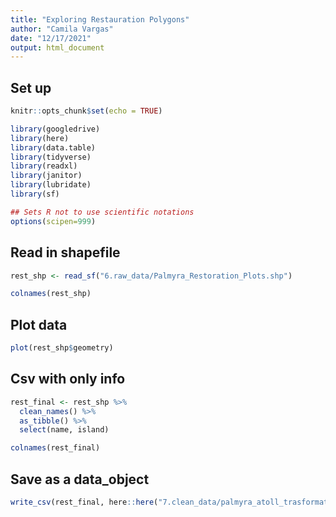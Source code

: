 ```yaml
---
title: "Exploring Restauration Polygons"
author: "Camila Vargas"
date: "12/17/2021"
output: html_document
---
```


## Set up

```r
knitr::opts_chunk$set(echo = TRUE)

library(googledrive)
library(here)
library(data.table)
library(tidyverse)
library(readxl)
library(janitor)
library(lubridate)
library(sf)

## Sets R not to use scientific notations
options(scipen=999) 

```


## Read in shapefile
```r
rest_shp <- read_sf("6.raw_data/Palmyra_Restoration_Plots.shp")

colnames(rest_shp)

```

## Plot data
```r
plot(rest_shp$geometry)
```


## Csv with only info
```r
rest_final <- rest_shp %>% 
  clean_names() %>% 
  as_tibble() %>% 
  select(name, island)

colnames(rest_final)

```



## Save as a data_object
```r


write_csv(rest_final, here::here("7.clean_data/palmyra_atoll_trasformation_plots_info.csv"))

```


